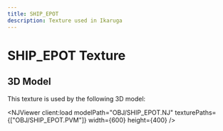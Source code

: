 ```yaml
---
title: SHIP_EPOT
description: Texture used in Ikaruga
---
```



# SHIP_EPOT Texture

<PVMViewer
  client:load
  filePath="OBJ/SHIP_EPOT.PVM"
/>


## 3D Model

This texture is used by the following 3D model:

<NJViewer
  client:load
  modelPath="OBJ/SHIP_EPOT.NJ"
  texturePaths={["OBJ/SHIP_EPOT.PVM"]}
  width={600}
  height={400}
/>
